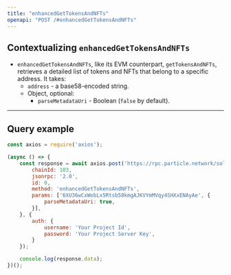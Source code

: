 ```yaml
---
title: "enhancedGetTokensAndNFTs"
openapi: "POST /#enhancedGetTokensAndNFTs"
---
```


## Contextualizing `enhancedGetTokensAndNFTs`

- `enhancedGetTokensAndNFTs`, like its EVM counterpart, `getTokensAndNFTs`, retrieves a detailed list of tokens and NFTs that belong to a specific address. It takes:
  - `address` - a base58-encoded string.
  - Object, optional:
    - `parseMetadataUri` - Boolean (`false` by default).

***

## Query example

```javascript JavaScript
const axios = require('axios');

(async () => {
    const response = await axios.post('https://rpc.particle.network/solana', {
        chainId: 103,
        jsonrpc: '2.0',
        id: 0,
        method: 'enhancedGetTokensAndNFTs',
        params: ['6XU36wCxWobLx5Rtsb58kmgAJKVYmMVqy4SHXxENAyAe', {
            parseMetadataUri: true,
        }],
    }, {
        auth: {
            username: 'Your Project Id',
            password: 'Your Project Server Key',
        }
    });

    console.log(response.data);
})();
```